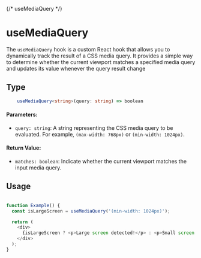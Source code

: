 {/* useMediaQuery */}

<Meta title="Custom Hooks/useMediaQuery"/>

# useMediaQuery

The `useMediaQuery` hook is a custom React hook that allows you to dynamically track the result of a CSS media query.
It provides a simple way to determine whether the current viewport matches a specified media query and updates its value whenever the query 
result change

## Type
```typescript
    useMediaQuery<string>(query: string) => boolean
```
#### Parameters:
- `query: string`: A string representing the CSS media query to be evaluated. For example, `(max-width: 768px)` or `(min-width: 1024px)`. 

#### Return Value:

- `matches: boolean`: Indicate whether the current viewport matches the input media query.
## Usage


```javascript

function Example() {
  const isLargeScreen = useMediaQuery('(min-width: 1024px)');

  return (
    <div>
      {isLargeScreen ? <p>Large screen detected!</p> : <p>Small screen detected!</p>}
    </div>
  );
}

```

